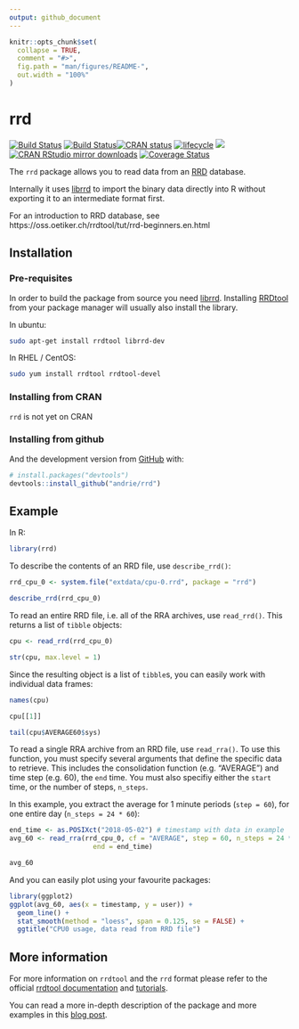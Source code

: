 ```yaml
---
output: github_document
---
```


<!-- README.md is generated from README.Rmd. Please edit that file -->

```r
knitr::opts_chunk$set(
  collapse = TRUE,
  comment = "#>",
  fig.path = "man/figures/README-",
  out.width = "100%"
)
```
# rrd

[![Build Status](https://travis-ci.org/andrie/rrd.svg?branch=master)](https://travis-ci.org/andrie/rrd)
[![Build Status](https://travis-ci.org/andrie/rrd.svg?branch=dev)](https://travis-ci.org/andrie/rrd)[![CRAN status](https://www.r-pkg.org/badges/version/rrd)](https://cran.r-project.org/package=rrd)
[![lifecycle](https://img.shields.io/badge/lifecycle-maturing-blue.svg)](https://www.tidyverse.org/lifecycle/#maturing)
[![](http://www.r-pkg.org/badges/version/rrd)](http://www.r-pkg.org/pkg/rrd)
[![CRAN RStudio mirror downloads](http://cranlogs.r-pkg.org/badges/rrd)](http://www.r-pkg.org/pkg/rrd)
[![Coverage Status](https://img.shields.io/codecov/c/github/andrie/rrd/master.svg)](https://codecov.io/github/andrie/rrd?branch=master)


The `rrd` package allows you to read data from an [RRD](http://oss.oetiker.ch/rrdtool/) database.

Internally it uses [librrd](http://oss.oetiker.ch/rrdtool/doc/librrd.en.html) to import the binary data directly into R without exporting it to an intermediate format first.

For an introduction to RRD database, see https://oss.oetiker.ch/rrdtool/tut/rrd-beginners.en.html

## Installation


### Pre-requisites

In order to build the package from source you need [librrd](http://oss.oetiker.ch/rrdtool/doc/librrd.en.html).
Installing [RRDtool](http://oss.oetiker.ch/rrdtool/) from your package manager will usually also install the library.

In ubuntu:

```sh
sudo apt-get install rrdtool librrd-dev
```

In RHEL / CentOS:

```sh
sudo yum install rrdtool rrdtool-devel
```

### Installing from CRAN

`rrd` is not yet on CRAN

### Installing from github

And the development version from [GitHub](https://github.com/) with:

``` r
# install.packages("devtools")
devtools::install_github("andrie/rrd")
```

## Example


In R:

```r
library(rrd)
```

To describe the contents of an RRD file, use `describe_rrd()`:


```r
rrd_cpu_0 <- system.file("extdata/cpu-0.rrd", package = "rrd")

describe_rrd(rrd_cpu_0)
```


To read an entire RRD file, i.e. all of the RRA archives, use `read_rrd()`. This returns a list of `tibble` objects:


```r
cpu <- read_rrd(rrd_cpu_0)

str(cpu, max.level = 1)
```


Since the resulting object is a list of `tibble`s, you can easily work with individual data frames:

```r
names(cpu)

cpu[[1]]

tail(cpu$AVERAGE60$sys)
```


To read a single RRA archive from an RRD file, use `read_rra()`. To use this function, you must specify several arguments that define the specific data to retrieve. This includes the consolidation function (e.g. "AVERAGE") and time step (e.g. 60), the `end` time.  You must also specifiy either the `start` time, or the number of steps, `n_steps`.

In this example, you extract the average for 1 minute periods (`step = 60`), for one entire day (`n_steps = 24 * 60`):

```r
end_time <- as.POSIXct("2018-05-02") # timestamp with data in example
avg_60 <- read_rra(rrd_cpu_0, cf = "AVERAGE", step = 60, n_steps = 24 * 60,
                     end = end_time)

avg_60
```

And you can easily plot using your favourite packages:

```r
library(ggplot2)
ggplot(avg_60, aes(x = timestamp, y = user)) + 
  geom_line() +
  stat_smooth(method = "loess", span = 0.125, se = FALSE) +
  ggtitle("CPU0 usage, data read from RRD file")
```




## More information

For more information on `rrdtool` and the `rrd` format please refer to the official [rrdtool documentation](http://oss.oetiker.ch/rrdtool/doc/index.en.html) and [tutorials](http://oss.oetiker.ch/rrdtool/tut/index.en.html).

You can read a more in-depth description of the package and more examples in this [blog post](http://plamendimitrov.net/blog/2014/08/09/r-package-for-working-with-rrd-files/).
